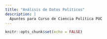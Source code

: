 ```yaml
---
title: "Análisis de Datos Políticos"
description: |
  Apuntes para Curso de Ciencia Política PUC
---
```


```r
knitr::opts_chunk$set(echo = FALSE)
```
